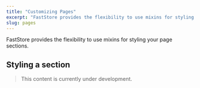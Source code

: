 ```yaml
---
title: "Customizing Pages"
excerpt: "FastStore provides the flexibility to use mixins for styling your page sections."
slug: pages
---
```


FastStore provides the flexibility to use mixins for styling your page sections.

## Styling a section

> This content is currently under development.